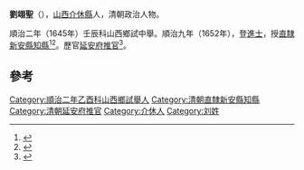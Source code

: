 '''劉翊聖'''（{{bd|？||？}}），[[山西|山西]][[介休縣|介休縣]]人，清朝政治人物。

順治二年（1645年）壬辰科山西鄉試中舉。順治九年（1652年），登[[進士|進士]]，授[[直隸|直隸]][[新安縣|新安縣]][[知縣|知縣]]<ref>{{cite book|author1=政协介休市文史资料委员会|title=介体文史资料 第5辑 清·嘉庆版介体县志专辑 上|date=1994年9月|publisher=政协介休市文史资料委员会|pages=223|accessdate=2016-05-16}}</ref><ref>{{cite book|editor=（清）王轩等纂修，刘克文总点校|title=山西通志|date=1990年11月|publisher=北京：中华书局|isbn=7-101-00700-7|pages=1910|accessdate=2016-05-14}}</ref>。歷官[[延安府|延安府]][[推官|推官]]<ref>{{cite book|author1=校注姬乃军|coauthors=韩志侃审校高希圣|title=延安府志校注|date=1999年6月|publisher=西安：陕西旅游出版社|isbn=7-5418-1311-7|pages=114|accessdate=2016-05-16}}</ref>。

==參考==
{{reflist}}
{{清朝人物小作品}}
{{順治九年壬辰科殿試金榜}}
{{DEFAULTSORT:Liu劉}}
[[Category:順治二年乙酉科山西鄉試舉人|Category:順治二年乙酉科山西鄉試舉人]]
[[Category:清朝直隸新安縣知縣|Category:清朝直隸新安縣知縣]]
[[Category:清朝延安府推官|Category:清朝延安府推官]]
[[Category:介休人|Category:介休人]]
[[Category:刘姓|Category:刘姓]]